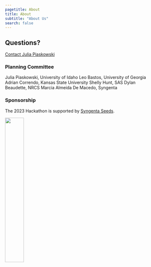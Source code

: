 ```yaml
---
pagetitle: About
title: About
subtitle: "About Us"
search: false
---
```


## Questions? 

[Contact Julia Piaskowski](mailto:jpiaskowski@uidaho.edu)


### Planning Committee

Julia Piaskowski, University of Idaho
Leo Bastos, University of Georgia
Adrian Correndo, Kansas State University
Shelly Hunt, SAS
Dylan Beaudette, NRCS
Marcia Almeida De Macedo, Syngenta


### Sponsorship

The 2023 Hackathon is supported by [Syngenta Seeds](https://www.syngenta.com/en/seeds). 

![](images/Picture4.png){fig-alt="Syngenta Logo" fig-align="center" width=35%}
